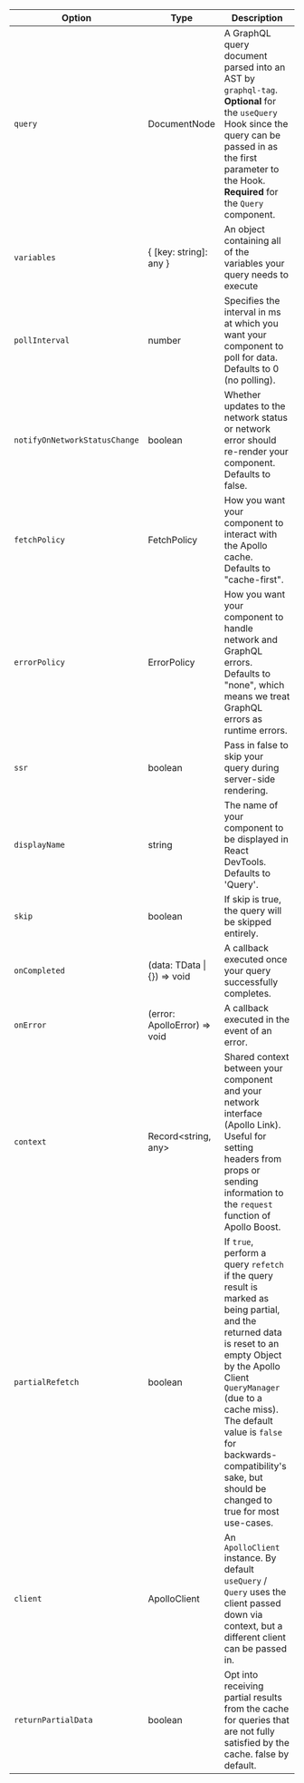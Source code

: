 | Option | Type | Description |
| - | - | - |
| `query` | DocumentNode | A GraphQL query document parsed into an AST by `graphql-tag`. **Optional** for the `useQuery` Hook since the query can be passed in as the first parameter to the Hook. **Required** for the `Query` component. |
| `variables` | { [key: string]: any } | An object containing all of the variables your query needs to execute |
| `pollInterval` | number | Specifies the interval in ms at which you want your component to poll for data. Defaults to 0 (no polling). |
| `notifyOnNetworkStatusChange` | boolean | Whether updates to the network status or network error should re-render your component. Defaults to false. |
| `fetchPolicy` | FetchPolicy | How you want your component to interact with the Apollo cache. Defaults to "cache-first". |
| `errorPolicy` | ErrorPolicy | How you want your component to handle network and GraphQL errors. Defaults to "none", which means we treat GraphQL errors as runtime errors. |
| `ssr` | boolean | Pass in false to skip your query during server-side rendering. |
| `displayName` | string | The name of your component to be displayed in React DevTools. Defaults to 'Query'. |
| `skip` | boolean | If skip is true, the query will be skipped entirely. |
| `onCompleted` | (data: TData &#124; {}) => void | A callback executed once your query successfully completes. |
| `onError` | (error: ApolloError) => void | A callback executed in the event of an error. |
| `context` | Record&lt;string, any&gt; | Shared context between your component and your network interface (Apollo Link). Useful for setting headers from props or sending information to the `request` function of Apollo Boost. |
| `partialRefetch` | boolean | If `true`, perform a query `refetch` if the query result is marked as being partial, and the returned data is reset to an empty Object by the Apollo Client `QueryManager` (due to a cache miss). The default value is `false` for backwards-compatibility's sake, but should be changed to true for most use-cases. |
| `client` | ApolloClient | An `ApolloClient` instance. By default `useQuery` / `Query` uses the client passed down via context, but a different client can be passed in. |
| `returnPartialData` | boolean | Opt into receiving partial results from the cache for queries that are not fully satisfied by the cache. false by default. |

